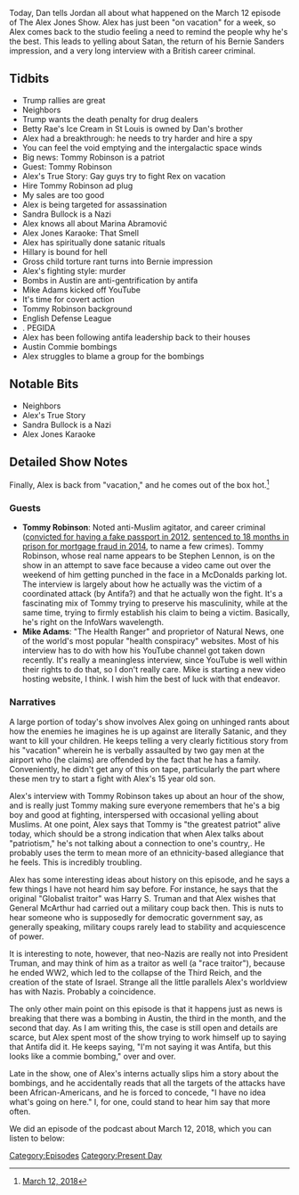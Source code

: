{{Episode
    | title           = March 12, 2018
    | caption         = [https://knowledgefight.libsyn.com/knowledge-fight-march-12-2018 Listen to this episode on Libsyn]
    | episodeNumber   = 137
    | length          = 01:35:16
    | airDate         = March 13, 2018
    | coverageDate    = March 12, 2018
    | episodeType     = [[:Category:Present Day|Present Day]]
    | appearance      = [[Tommy Robinson]], [[Marina Abramović]], [[Mike Adams]]
    | beverage        = Red Wine
    | oocDrop         = I have barely plugged today or any other day
    | previousEpisode = [[136: March 30-31, 2008]]
    | nextEpisode     = [[138: March 13-15, 2018]]
}}

{{Stub}}

Today, Dan tells Jordan all about what happened on the March 12 episode of The Alex Jones Show. Alex has just been "on vacation" for a week, so Alex comes back to the studio feeling a need to remind the people why he's the best. This leads to yelling about Satan, the return of his Bernie Sanders impression, and a very long interview with a British career criminal.

==Tidbits==

*Trump rallies are great
*Neighbors
*Trump wants the death penalty for drug dealers
*Betty Rae's Ice Cream in St Louis is owned by Dan's brother
*Alex had a breakthrough: he needs to try harder and hire a spy
*You can feel the void emptying and the intergalactic space winds
*Big news: Tommy Robinson is a patriot
*Guest: Tommy Robinson
*Alex's True Story: Gay guys try to fight Rex on vacation
*Hire Tommy Robinson ad plug
*My sales are too good
*Alex is being targeted for assassination
*Sandra Bullock is a Nazi
*Alex knows all about Marina Abramović
*Alex Jones Karaoke: That Smell
*Alex has spiritually done satanic rituals
*Hillary is bound for hell
*Gross child torture rant turns into Bernie impression
*Alex's fighting style: murder
*Bombs in Austin are anti-gentrification by antifa
*Mike Adams kicked off YouTube
*It's time for covert action
*Tommy Robinson background
*English Defense League
*. PEGIDA
*Alex has been following antifa leadership back to their houses
*Austin Commie bombings
*Alex struggles to blame a group for the bombings

==Notable Bits==

*Neighbors
*Alex's True Story
*Sandra Bullock is a Nazi
*Alex Jones Karaoke

==Detailed Show Notes==

Finally, Alex is back from "vacation," and he comes out of the box hot.<ref>[https://knowledgefight.com/the-past/2018/3/12/march-12-2018 March 12, 2018]</ref>

===Guests===

*'''Tommy Robinson''': Noted anti-Muslim agitator, and career criminal ([https://web.archive.org/web/20130313170714/http://news.sky.com/story/1034468/edl-leader-lennon-jailed-for-passport-offence convicted for having a fake passport in 2012], [http://www.bbc.com/news/uk-england-25110639 sentenced to 18 months in prison for mortgage fraud in 2014], to name a few crimes). Tommy Robinson, whose real name appears to be Stephen Lennon, is on the show in an attempt to save face because a video came out over the weekend of him getting punched in the face in a McDonalds parking lot. The interview is largely about how he actually was the victim of a coordinated attack (by Antifa?) and that he actually won the fight. It's a fascinating mix of Tommy trying to preserve his masculinity, while at the same time, trying to firmly establish his claim to being a victim. Basically, he's right on the InfoWars wavelength.
*'''Mike Adams''': "The Health Ranger" and proprietor of Natural News, one of the world's most popular "health conspiracy" websites. Most of his interview has to do with how his YouTube channel got taken down recently. It's really a meaningless interview, since YouTube is well within their rights to do that, so I don't really care. Mike is starting a new video hosting website, I think. I wish him the best of luck with that endeavor.

===Narratives===

A large portion of today's show involves Alex going on unhinged rants about how the enemies he imagines he is up against are literally Satanic, and they want to kill your children. He keeps telling a very clearly fictitious story from his "vacation" wherein he is verbally assaulted by two gay men at the airport who (he claims) are offended by the fact that he has a family. Conveniently, he didn't get any of this on tape, particularly the part where these men try to start a fight with Alex's 15 year old son.

Alex's interview with Tommy Robinson takes up about an hour of the show, and is really just Tommy making sure everyone remembers that he's a big boy and good at fighting, interspersed with occasional yelling about Muslims. At one point, Alex says that Tommy is "the greatest patriot" alive today, which should be a strong indication that when Alex talks about "patriotism," he's not talking about a connection to one's country,. He probably uses the term to mean more of an ethnicity-based allegiance that he feels. This is incredibly troubling.

Alex has some interesting ideas about history on this episode, and he says a few things I have not heard him say before. For instance, he says that the original "Globalist traitor" was Harry S. Truman and that Alex wishes that General McArthur had carried out a military coup back then. This is nuts to hear someone who is supposedly for democratic government say, as generally speaking, military coups rarely lead to stability and acquiescence of power.

It is interesting to note, however, that neo-Nazis are really not into President Truman, and may think of him as a traitor as well (a "race traitor"), because he ended WW2, which led to the collapse of the Third Reich, and the creation of the state of Israel. Strange all the little parallels Alex's worldview has with Nazis. Probably a coincidence.

The only other main point on this episode is that it happens just as news is breaking that there was a bombing in Austin, the third in the month, and the second that day. As I am writing this, the case is still open and details are scarce, but Alex spent most of the show trying to work himself up to saying that Antifa did it. He keeps saying, "I'm not saying it was Antifa, but this looks like a commie bombing," over and over.

Late in the show, one of Alex's interns actually slips him a story about the bombings, and he accidentally reads that all the targets of the attacks have been African-Americans, and he is forced to concede, "I have no idea what's going on here." I, for one, could stand to hear him say that more often.

We did an episode of the podcast about March 12, 2018, which you can listen to below:

[[Category:Episodes]]

[[Category:Present Day]]
